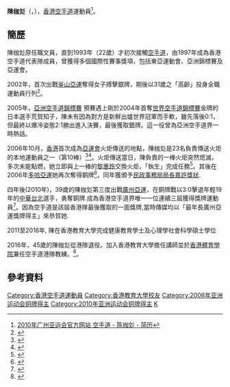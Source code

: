 {{MedalTableTop}}
{{MedalCountry|{{HKG}}}}
{{MedalSport | 女子[[空手道|空手道]]}}
{{MedalCompetition | [[亞洲運動會|亞洲運動會]]}}
{{MedalSilver | [[第十四屆亞洲運動會|2002年 釜山]] | 60公斤或以下}}
{{MedalBronze | [[第十五屆亞洲運動會|2006年 多哈]] | 60公斤或以下}}
{{MedalBronze | [[第十六屆亞洲運動會|2010年 廣州]] | [[2010年亞洲運動會空手道比賽|61公斤或以下]]}}
{{MedalCompetition| [[亞洲空手道錦標賽|亞洲空手道錦標賽]]}}
{{MedalBronze| [[第四屆亞洲空手道錦標賽|1998年 星加坡]] | 隊際}}
{{MedalBronze| [[第七屆亞洲空手道錦標賽|2005年 澳門]] | 60公斤或以下}}
{{MedalSilver | [[第七屆亞洲空手道錦標賽|2005年 澳門]] | 公開}}
{{MedalBronze| [[第八屆亞洲空手道錦標賽|2007年 馬來西亞]] | 60公斤或以下}}
{{MedalBronze| [[第十二屆亞洲空手道錦標賽|2013年 杜拜]] | 隊際}}
{{MedalCompetition| [[東亞運動會|東亞運動會]]}}
{{MedalBronze| [[2005年東亞運動會|2005年 澳門]] | 60公斤或以下 }}
{{MedalBronze| [[2013年東亞運動會|2013年 天津]] | 61公斤或以下}}
{{MedalCompetition | [[亞洲武術運動會|亞洲武術運動會]]}}
{{MedalSilver | [[第一屆亞洲武術運動會|2009年 曼谷]] | 61公斤或以下}}
{{MedalCompetition| [[全日本空手道連盟剛柔會大賽|全日本空手道連盟剛柔會大賽]]}}
{{MedalSilver| [[第30屆全日本空手道連盟剛柔會大賽會|2004年 日本香川]]| 一般女子}}
{{MedalSilver| [[第33屆全日本空手道連盟剛柔會大賽會|2007年 日本大阪]] | 一般女子}}
{{MedalGold| [[第39屆全日本空手道連盟剛柔會大賽會|2013年 日本和歌山]] | 55公斤以上}}
{{MedalBottom}}

'''陳枷彣'''（'''{{lang|en|Chan Ka Man}}'''，{{bd|1971年|3月6日|catIdx=C陳}}），[[香港|香港]][[空手道|空手道]]運動員<ref>[http://www.gz2010.cn/info/CHN_CHN/ZB/ZBB101A_KR@@@@@@@@@@@@@@@CHN_number=215897.html 2010年广州亚运会官方网站 空手道 - 陈枷彣 - 简历 ]</ref>。

==簡歷==
陳枷彣原任職文員，直到1993年（22歲）才初次接觸[[空手道|空手道]]，由1997年成為香港空手道代表隊成員，曾獲得多個國際性賽事獎項，包括東亞運動會、亞洲錦標賽及亞運會。

2002年，首次出戰[[釜山亞運|釜山亞運]]奪得女子搏擊銀牌，期後以31歲之「高齡」投身全職運動員行列<ref>{{cite news|title=超齡全職運動員 陳枷彣|url=http://www.hkbu.edu.hk/~sanpoyan/page_11.html|agency=香港浸會大學《新報人》第二期|deadurl=yes|archiveurl=https://web.archive.org/web/20100528153236/http://www.hkbu.edu.hk/~sanpoyan/page_11.html|archivedate=2010-05-28}}</ref>。

2005年，[[亞洲空手道錦標賽|亞洲空手道錦標賽]] 預賽遇上剛於2004年首奪[[世界空手道錦標賽|世界空手道錦標賽]]金牌的日本選手荒賀知子，陳未有因為對方是新鮮出爐世界冠軍而手軟，雖先落後0:1，但最終以爆冷姿態2:1勝出進入決賽，最後獲取銀牌。這一役曾為亞洲空手道界一時熱話。

2006年10月，[[香港|香港]]首次成為[[亞運會|亞運會]]火炬傳送的地點，陳枷彣是23名負責傳送火炬的本地運動員之一（第10棒）<ref>{{cite news|title=亞運火炬接力跑「李高」押尾|url=http://the-sun.on.cc/channels/sport/20061011/20061011013253_0000.html|agency=太陽報|date=2006-10-11}}</ref><ref>{{cite news|title=多哈亞運火炬傳遞香港區火炬手|url=http://paper.wenweipo.com/2006/10/28/SP0610280005.htm|agency=文匯報|date=2006-10-28}}</ref>。火炬傳送當日，陳負責的一棒火炬突然熄滅，多次未能點燃，她立即與上一棒的[[黎惠玲|黎惠玲]]交換火炬，「執生」完成任務<ref>{{cite news|title=亞運聖火燃起香港精神 忽然「熄火」女將醒目執生|url=http://the-sun.on.cc/cgi-bin/hotnews2.cgi?a=sport&b=20061028&c=20061027233719_0000.html|agency=太陽報|date=2006-10-28}}</ref>。其後在2006年[[多哈亞運|多哈亞運]]她再次奪得銅牌<ref>{{cite news|title=空手道 1姐要集齊金銀銅|url=http://www1.hk.apple.nextmedia.com/template/apple/art_main.php?iss_id=20101106&sec_id=25391&art_id=14632770|agency=蘋果日報|date=2010-11-06}}</ref>。同年獲頒予[[民政事務局局長嘉許獎狀|民政事務局局長嘉許獎狀]].

四年後(2010年)，39歲的陳枷彣第三度出戰[[廣州亞運|廣州亞運]]，在銅牌戰以3:0擊退年輕19年的[[中華台北|中華台北]]選手，勇奪銅牌.成為香港空手道界唯一一位連續三屆獲得獎牌運動員<ref>{{cite news|title=陳枷彣三度出戰屆屆獎牌|url=http://paper.wenweipo.com/2010/11/27/SP1011270011.htm|agency=文匯報|date=2010-11-27|access-date=2010-11-29|archive-url=https://web.archive.org/web/20110531125049/http://paper.wenweipo.com/2010/11/27/SP1011270011.htm|archive-date=2011-05-31|dead-url=yes}}</ref>。因為空手道是該屆香港隊最後獲取的一面獎牌,當時傳媒均以「最年長廣州亞運獎牌得主」來恭賀她.

2011至2016年, 陳在香港教育大學完成健康教育學士及心理學社會科學碩士學位

2016年，45歲的陳枷彣從港隊退役。加入香港教育大學擔任講師並於[[香港體育學院|香港體育學院]]兼任空手道港隊教練。<ref>{{cite news|title=精英運動員進修冀轉型教學|url=http://std.stheadline.com/yesterday/edu/0502go04.html|agency=星島日報|date=2014-05-02|access-date=2017-12-05|archive-url=https://web.archive.org/web/20171206005902/http://std.stheadline.com/yesterday/edu/0502go04.html|archive-date=2017-12-06|dead-url=yes}}</ref>。

==參考資料==
{{reflist}}

{{DEFAULTSORT:CHAN Ka Man}}
[[Category:香港空手道運動員|Category:香港空手道運動員]]
[[Category:香港教育大學校友|Category:香港教育大學校友]]
[[Category:2006年亚洲运动会铜牌得主|Category:2006年亚洲运动会铜牌得主]]
[[Category:2010年亚洲运动会铜牌得主|Category:2010年亚洲运动会铜牌得主]]
[[Category:陳姓|K]]